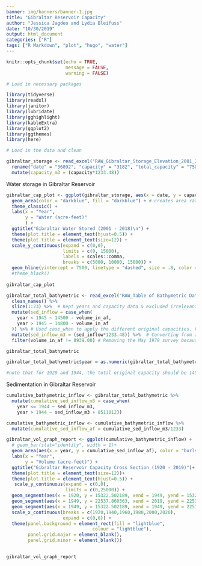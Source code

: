 ```yaml
---
banner: img/banners/banner-1.jpg
title: "Gibraltar Reservoir Capacity"
author: "Jessica Jagdeo and Lydia Bleifuss"
date: "10/30/2019"
output: html_document
categories: ["R"]
tags: ["R Markdown", "plot", "hugo", "water"]
---
```


```r
knitr::opts_chunk$set(echo = TRUE,
                      message = FALSE,
                      warning = FALSE)
```

```r

# Load in necessary packages

library(tidyverse)
library(readxl)
library(janitor)
library(lubridate)
library(gghighlight)
library(kableExtra)
library(ggplot2)
library(ggthemes)
library(here)

```

```r

# Load in the data and clean

gibraltar_storage <- read_excel("RAW_Gibraltar_Storage_Elevation_2001_2019.xls") %>% 
  rename("date" = "36892", "capacity" = "3182", "total_capacity" = "7500") %>%
  mutate(capacity_m3 = (capacity*1233.48))

```

Water storage in Gibraltar Reservoir

```r

gibraltar_cap_plot <- ggplot(gibraltar_storage, aes(x = date, y = capacity)) +
  geom_area(color = "darkblue", fill = "darkblue") + # creates area rather than bars
  theme_classic() +
  labs(x = "Year", 
       y = "Water (acre-feet)"
       ) +
  ggtitle("Gibraltar Water Stored (2001 - 2018)\n") +
  theme(plot.title = element_text(hjust=0.5)) +
  theme(plot.title = element_text(size=12)) +
  scale_y_continuous(expand = c(0,0),
                     limits = c(0, 15000),
                     labels = scales::comma, 
                     breaks = c(5000, 10000, 15000)) + 
  geom_hline(yintercept = 7500, linetype = "dashed", size = .8, color = "black")  # Total possible water capacity was 7500 acre-feet in 2001 (when the data in this frame begins) 
  #theme_black()
  
gibraltar_cap_plot

```


```r


gibraltar_total_bathymetric <- read_excel("RAW_Table of Bathymetric Data at 1400 Elevation.xlsx") %>% 
  clean_names() %>% 
  slice(1:23) %>%  # Kept years and capacity data & excluded irrelevant data 
  mutate(sed_inflow = case_when(
    year < 1945 ~ 14500 - volume_in_af,
    year > 1945 ~ 14800 - volume_in_af
  )) %>% # Used case_when to apply the different original capacities. For 1920 and 1944, the total original capacity is 14,500. For years after 1944, the total original capacity is 14,800 because the dam was raised (JJ)
  mutate(sed_inflow_m3 = (sed_inflow*1233.48)) %>%  # Converting from acre-feet to cubic meters
  filter(volume_in_af != 8939.00) # Removing the May 1979 survey because there were 2 bathymetric surveys conducted in 1979. When we plot sed in the following graph, the volumes for each survey are added together, making 1979 unusually large (JJ)

gibraltar_total_bathymetric

gibraltar_total_bathymetric$year = as.numeric(gibraltar_total_bathymetric$year)

#note that for 1920 and 1944, the total original capacity should be 14500 and not 14800 
```

Sedimentation in Gibraltar Reservoir

```r

cumulative_bathymetric_inflow <- gibraltar_total_bathymetric %>% 
  mutate(cumulative_sed_inflow_m3 = case_when(
    year <= 1944 ~ sed_inflow_m3,
    year > 1944 ~ sed_inflow_m3 + 8511012))

cumulative_bathymetric_inflow <- cumulative_bathymetric_inflow %>% 
  mutate(cumulative_sed_inflow_af = cumulative_sed_inflow_m3/1233)

gibraltar_vol_graph_report <- ggplot(cumulative_bathymetric_inflow) +
  # geom_bar(stat="identity", width = 1)+
  geom_area(aes(x = year, y = cumulative_sed_inflow_af), color = "burlywood4", fill = "burlywood4", alpha = 0.6) +
  labs(x = "Year", 
       y = "Volume (acre-feet)") +
  ggtitle("Gibraltar Reservoir Capacity Cross Section (1920 - 2019)")+
  theme(plot.title = element_text(size=12))+
  theme(plot.title = element_text(hjust=0.5)) +
   scale_y_continuous(expand = c(0,0),
                      limits = c(0,25000)) +
  geom_segment(aes(x = 1920, y = 15322.502189, xend = 1949, yend = 15322.502189)) + # original design capacity of Gibraltar Reservoir was 15,374 acre feet
  geom_segment(aes(x = 1949, y = 22537.860363, xend = 2019, yend = 22537.860363)) + # After its 1948 expansion the gross capacity was increased to 22,500 acre feet
  geom_segment(aes(x = 1949, y = 15322.502189, xend = 1949, yend = 22537.860363)) +
  scale_x_continuous(breaks = c(1920,1940,1960,1980,2000,2020),
                     expand = c(0,0)) +
  theme(panel.background = element_rect(fill = "lightblue",
                                colour = "lightblue"),
        panel.grid.major = element_blank(), 
        panel.grid.minor = element_blank()) 
  

gibraltar_vol_graph_report

```

